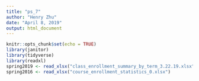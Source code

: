 ```yaml
---
title: "ps_7"
author: "Henry Zhu"
date: "April 8, 2019"
output: html_document
---
```


```r
knitr::opts_chunk$set(echo = TRUE)
library(janitor)
library(tidyverse)
library(readxl)
spring2019 <- read_xlsx("class_enrollment_summary_by_term_3.22.19.xlsx")
spring2016 <- read_xlsx("course_enrollment_statistics_0.xlsx")
```

```r
```

